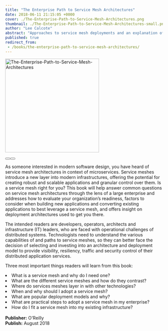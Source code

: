 ```yaml
---
title: "The Enterprise Path to Service Mesh Architectures"
date: 2018-06-11 21:15:05 +0000
cover: ./The-Enterprise-Path-to-Service-Mesh-Architectures.png
thumbnail: ./The-Enterprise-Path-to-Service-Mesh-Architectures-small.png
author: "Lee Calcote"
abstract: "Approaches to service mesh deployments and an explanation of service meshes in contrast to related technologies."
published: true
redirect_from:
 - /books/the-enterprise-path-to-service-mesh-architectures/
---
```




<BookWrapper>
<SEO title="The Enterprise Path to Service Mesh Architectures" description="Approaches to service mesh deployments and an explanation of service meshes in contrast to related technologies." image={service_mesh_book} />
<div className="book"><a href={service_mesh_book}><img className="card" width="300px" src={service_mesh_book} alt="The-Enterprise-Path-to-Service-Mesh-Architectures" align="centre" /></a><div>&nbsp;</div>
  <div className="two-buttons">
        <Button primary className="pa-8 mr-2" title="Get free ebook" url="https://www.nginx.com/resources/library/the-enterprise-path-to-service-mesh-architectures?utm_source=calcote" external="true" />
        <Button primary className="pa-8 mr-2" title="Read on Safari" url="https://www.nginx.com/resources/library/the-enterprise-path-to-service-mesh-architectures?utm_source=calcote" external="true" />
  </div>
</div>

As someone interested in modern software design, you have heard of service mesh architectures in context of microservices. Service meshes introduce a new layer into modern infrastructures, offering the potential for creating robust and scalable applications and granular control over them. Is a service mesh right for you? This book will help answer common questions on service mesh architectures through the lens of a large enterprise and addresses how to evaluate your organization’s readiness, factors to consider when building new applications and converting existing applications to best leverage a service mesh, and offers insight on deployment architectures used to get you there.

The intended readers are developers, operators, architects and infrastructure (IT) leaders, who are faced with operational challenges of distributed systems. Technologists need to understand the various capabilities of and paths to service meshes, so they can better face the decision of selecting and investing into an architecture and deployment model to provide visibility, resiliency, traffic and security control of their distributed application services.

Three most important things readers will learn from this book:

<div>
  <li> What is a service mesh and why do I need one? </li>
    <li className="mr-l-15"> What are the different service meshes and how do they contrast?</li>
    <li className="mr-l-15"> Where do services meshes layer in with other technologies?</li>
  <li>When and why should I adopt a service mesh?</li>
    <li className="mr-l-15">What are popular deployment models and why?</li>
  <li> What are practical steps to adopt a service mesh in my enterprise?</li>
  <li> How do I fit a service mesh into my existing infrastructure?</li>
</div>
<br/>
<b>Publisher:</b> O'Reilly
<br/><b>Publish:</b>  August 2018

</BookWrapper>
